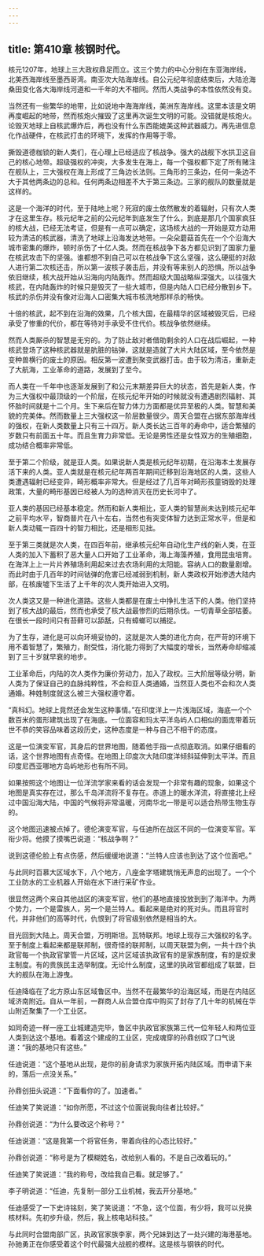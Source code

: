 ```yaml
---
---
---
```

title: 第410章 核钢时代。
---



核元1207年，地球上三大政权鼎足而立。这三个势力的中心分别在东亚海岸线，北美西海岸线至墨西哥湾。南亚次大陆海岸线。自公元纪年彻底结束后，大陆沧海桑田变化各大海岸线河道和一千年的大不相同。然而人类战争的本性依然没有变。

当然还有一些繁华的地带，比如说地中海海岸线，美洲东海岸线。这里本该是文明再度崛起的地带，然而核炮火摧毁了这里再次诞生文明的可能。没错就是核炮火。论毁灭地球上自核武爆炸后，再也没有什么东西能媲美这种武器威力。再先进信息化作战硬件，在核武打击的环境下，发挥的作用等于零。

撕毁道德枷锁的新人类们，在心理上已经适应了核战争。强大的战舰下水拱卫这自己的核心地带。超级强权的冲突，大多发生在海上，每一个强权都下定了所有赌注在舰队上，三大强权在海上形成了三角边长法则。三角形的三条边，任何一条边不大于其他两条边的总和。任何两条边相差不大于第三条边。三家的舰队的数量就是这样的。

这是一个海洋的时代，至于陆地上呢？死寂的废土依然散发的着辐射，只有次人类才在这里生存。核元纪年之前的公元纪年到底发生了什么，到底是那几个国家疯狂的核大战，已经无法考证，但是有一点可以确定，这场核大战的一开始是双方动用较为清洁的核武器，清洗了地球上沿海发达地带。一朵朵蘑菇首先在一个个沿海大城市密集的爆炸，顿时杀伤了十亿人类。然而在核战争下各方都见识到了国家力量在核武攻击下的坚强。谁都想不到自己可以在核战争下这么坚强，这么硬挺的对敌人进行第二次核还击，所以第一波核子袭击后，并没有等来别人的恐惧。所以战争依旧继续，核大战开始从沿海向内陆轰炸。然而超级大国战略纵深强大。以往强大核武，在内陆轰炸的时候只是毁灭了一些大城市，但是内陆人口已经分散到乡下。核武的杀伤并没有像对沿海人口密集大城市核洗地那样杀的畅快。

十倍的核武，起不到在沿海的效果，几个核大国，在最精华的区域被毁灭后，已经承受了惨重的代价，都在等待对手承受不住代价。核战争依然继续。

然而人类厮杀的智慧是无穷的。为了防止敌对者借助剩余的人口在战后崛起，一种核武登场了这种核武器就是肮脏的钴弹，这就是造就了大片大陆区域，至今依然是变种兽横行的废土的原因。相反第一波遭到聚变武器打击。由于较为清洁，重新走了大航海，工业革命的道路，发展到了至今。

而人类在一千年中也逐渐发展到了和公元末期差异巨大的状态，首先是新人类，作为三大强权中最顶级的一个阶层，在核元纪年开始的时候就没有遭遇剧烈辐射、其怀胎时间就是十二个月。生下来后在智力体力方面都是优异至极的人类。智慧和美貌的完美体。然而数量上三大强权这一阶层数量很少。周天合盟在占据东部海岸线的强权，在新人类数量上只有三十四万。新人类长达三百年的寿命中，适合繁殖的岁数只有前面五十年。而且生育力非常低。无论是男性还是女性双方的生殖细胞，成功结合概率非常低。

至于第二个阶级，就是亚人类。如果说新人类是核元纪年初期，在沿海本土发展存活下来的人类。亚人类就是在核元纪年两百年期间迁移到沿海地区的人类，这些人类遭遇辐射已经变异，畸形概率非常大。但是经过了几百年对畸形孩童销毁的处理政策，大量的畸形基因已经被人为的选种消灭在历史长河中了。

亚人类的基因已经基本稳定。然而和新人类相比，亚人类的智慧尚未达到核元纪年之前平均水平，智商普片在八十左右，当然也有突变体智力达到正常水平，但是和新人类动辄一百四十的智力相比，还是相形见拙。

至于第三类就是次人类，在四百年前，继承核元纪年自动化生产线的新人类，在亚人类的加入下蓄积了恶大量人口开始了工业革命，海上海藻养殖，食用昆虫培育。在海洋上上一片片养殖场利用起来过去农场利用的太阳能。容纳人口的数量剧增。而此时由于几百年的时间钴弹的危害已经减弱到机制，新人类政权开始渗透大陆内部，在核废墟下生活了上千年的次人类开始进入文明。

次人类这又是一种进化道路。这些人类都是在废土中挣扎生活下的人类。他们坚持到了核大战的最后，然而也承受了核大战最惨烈的后期杀伐。一切青草全部枯萎。在很长一段时间只有苔藓可以舔舐，只有蟑螂可以捕捉。

为了生存，进化是可以向环境妥协的，这就是次人类的进化方向，在严苛的环境下用不着智慧了，繁殖力，耐受性，消化能力得到了大幅度的增长，当然寿命却缩减到了三十岁就早衰的地步。

工业革命后，内陆的次人类作为廉价劳动力，加入了政权。三大阶层等级分明，新人类为了保证自己的血脉纯粹性，不会和亚人类通婚，当然亚人类也不会和次人类通婚。种姓制度就这么被三大强权遵守着。

“真科幻。地球上竟然还会发生这种事情。”在印度洋上一片浅海区域，海底一个个数百米的蛋形建筑出现了在海底。一位面容和玛太平洋岛屿人口相似的面庞带着玩世不恭的笑容品味着这段历史，这种态度是一种与自己不相干的态度。

这是一位演变军官，其身后的世界地图，随着他手指一点彻底取消。如果仔细看的话，这个世界地图有点奇怪。在地图上印度次大陆印度洋倾斜延伸到太平洋。而且印度尼西亚哪地方岛屿地形也有所不同。

如果按照这个地图让一位洋流学家来看的话会发现一个非常有趣的现象，如果这个地图是真实存在过，那么千岛洋流将不复存在。赤道上的暖水洋流，将直接北上经过中国沿海大陆，中国的气候将非常温暖，河南华北一带是可以适合热带生物生存的。

这个地图迅速被点掉了。德伦演变军官，与任迪所在战区不同的一位演变军官。军衔少将。他摸了摸嘴巴说道：“核战争啊？”

说到这德伦脸上有点伤感，然后缓缓地说道：“兰特人应该也到达了这个位面吧。”

与此同时百慕大区域水下，八个地方，八座金字塔建筑悄无声息的出现了。一个个工业防水的工业机器人开始在水下进行采矿作业。

很显然这两个来自其他战区的演变军官，他们的基地直接投放到到了海洋中。为两个势力，一个是雷族人，另一个是兰特人。看起来是绝对的死对头。而且将官时代，并非他们的高等时代，仇恨到了将官级别依然是相当的大。

目光回到大陆上。周天合盟，万明斯坦。瓦特联邦。地球上现存三大强权的名字。至于制度上看起来都是联邦制，很奇怪的联邦制，以周天联盟为例，一共十四个执政官每一个执政官掌管一片区域，这片区域该执政官有的是家族制度，有的是奴隶主制度。有的贵族民主选举制度。无论什么制度，这里的执政官都组成了联盟，巨大的舰队在海上游曳。

任迪降临在了北方原山东区域鲁区中。当然不在最繁华的沿海区域，而是在内陆区域济南附近。自从一年前，一群商人从合盟仓库中购买了封存了几十年的机械在华山附近聚集了一个工业区。

如同奇迹一样一座工业城建造完毕，鲁区中执政官家族第三代一位年轻人和两位亚人类到达这个基地。看着这个建成的工业区，完成魂穿的孙鼎创叹了口气说道：“我的基地只有这些。”

任迪说道：“这个基地从出现，是你的前身请求为家族开拓内陆区域。而申请下来的，落后一点没关系。”

孙鼎创扭头说道：“下面看你的了。加速者。”

任迪笑了笑说道：“如你所愿，不过这个位面说我向往者比较好。”

孙鼎创说道：“为什么要改这个称号？”

任迪说道：“这是我第一个将官任务，带着向往的心态比较好。”

孙鼎创说道：“称号是为了模糊姓名，改给别人看的。不是自己改着玩的。”

任迪笑了笑说道：“我的称号，改给我自己看。就足够了。”

李子明说道：“任迪，先复制一部分工业机械，我去开分基地。”

任迪感受了一下史诗铭刻，笑了笑说道：“不急，这个位面，有少将，我可以兑换核材料。先初步升级，然后，我上核电站科技。”

与此同时合盟南部广区，执政官家族李家，两个兄妹到达了一处兴建的海港基地。孙驰勇正在你感受着这个时代最强大战舰的模样。这是核与钢铁的时代。
